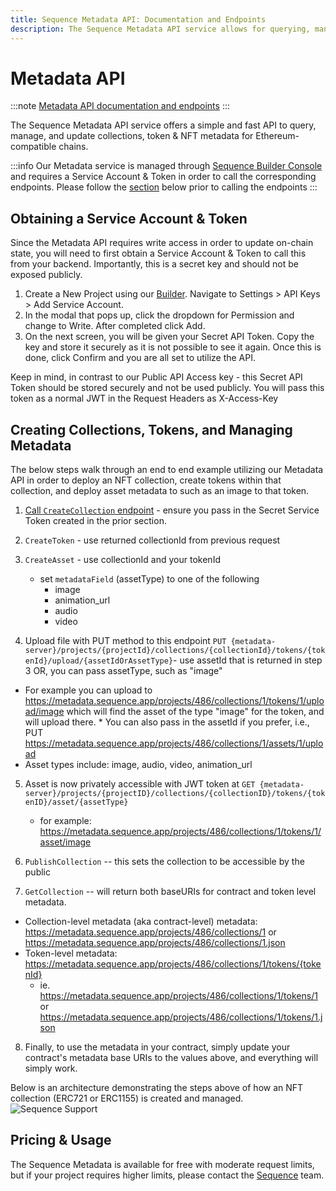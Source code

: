 ```yaml
---
title: Sequence Metadata API: Documentation and Endpoints
description: The Sequence Metadata API service allows for querying, managing, and updating collections, token & NFT metadata for Ethereum-compatible chains. To access, obtain a Service Account & Token through Sequence Builder Console.
---
```


# Metadata API

:::note
[Metadata API documentation and endpoints](https://0xsequence.redoc.ly/tag/metadata)
:::

The Sequence Metadata API service offers a simple and fast API to query, manage, and update collections, token & NFT metadata for Ethereum-compatible chains.

:::info
Our Metadata service is managed through [Sequence Builder Console](HTTPS://SEQUENCE.BUILD) and requires a Service Account & Token in order to call the corresponding endpoints. Please follow the [section](/api/metadata#obtaining-a-service-account--token) below prior to calling the endpoints
:::

## Obtaining a Service Account & Token
Since the Metadata API requires write access in order to update on-chain state, you will need to first obtain a Service Account & Token to call this from your backend. Importantly, this is a secret key and should not be exposed publicly.

1. Create a New Project using our [Builder](https://sequence.build). Navigate to Settings > API Keys > Add Service Account.
2. In the modal that pops up, click the dropdown for Permission and change to Write. After completed click Add.
3. On the next screen, you will be given your Secret API Token. Copy the key and store it securely as it is not possible to see it again. Once this is done, click Confirm and you are all set to utilize the API.

Keep in mind, in contrast to our Public API Access key - this Secret API Token should be stored securely and not be used publicly. You will pass this token as a normal JWT in the Request Headers as X-Access-Key


## Creating Collections, Tokens, and Managing Metadata
The below steps walk through an end to end example utilizing our Metadata API in order to deploy an NFT collection, create tokens within that collection, and deploy asset metadata to such as an image to that token.

1. [Call `CreateCollection` endpoint](https://0xsequence.redoc.ly/tag/metadata#operation/metadata-CreateCollection) - ensure you pass in the Secret Service Token created in the prior section.

2. `CreateToken` - use returned collectionId from previous request

3. `CreateAsset` - use collectionId and your tokenId
   - set `metadataField` (assetType) to one of the following
     - image
     - animation_url
     - audio
     - video

4. Upload file with PUT method to this endpoint `PUT {metadata-server}/projects/{projectId}/collections/{collectionId}/tokens/{tokenId}/upload/{assetIdOrAssetType}`- use assetId that is returned in step 3 OR, you can pass assetType, such as "image"
  * For example you can upload to https://metadata.sequence.app/projects/486/collections/1/tokens/1/upload/image which will find the asset of the type "image" for the token, and will upload there.
        * You can also pass in the assetId if you prefer, i.e., PUT https://metadata.sequence.app/projects/486/collections/1/assets/1/upload
  * Asset types include: image, audio, video, animation_url

5. Asset is now privately accessible with JWT token at `GET {metadata-server}/projects/{projectID}/collections/{collectionID}/tokens/{tokenID}/asset/{assetType}`
   - for example: https://metadata.sequence.app/projects/486/collections/1/tokens/1/asset/image

6. `PublishCollection` -- this sets the collection to be accessible by the public

7. `GetCollection` -- will return both baseURIs for contract and token level metadata.

  * Collection-level metadata (aka contract-level) metadata: https://metadata.sequence.app/projects/486/collections/1 or https://metadata.sequence.app/projects/486/collections/1.json
  * Token-level metadata: https://metadata.sequence.app/projects/486/collections/1/tokens/{tokenId}
    * ie. https://metadata.sequence.app/projects/486/collections/1/tokens/1 or https://metadata.sequence.app/projects/486/collections/1/tokens/1.json

8. Finally, to use the metadata in your contract, simply update your contract's metadata base URIs to the values above, and everything will simply work.

Below is an architecture demonstrating the steps above of how an NFT collection (ERC721 or ERC1155) is created and managed.
![Sequence Support](/img/metadata/metadata_api_architecture.png)

## Pricing & Usage

The Sequence Metadata is available for free with moderate request limits, but if your project requires higher limits, please contact the [Sequence](https://sequence.xyz) team.
